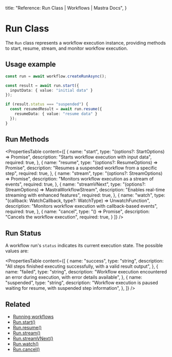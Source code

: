   title: "Reference: Run Class | Workflows | Mastra Docs",
}

# Run Class

The `Run` class represents a workflow execution instance, providing methods to start, resume, stream, and monitor workflow execution.

## Usage example

```typescript showLineNumbers copy
const run = await workflow.createRunAsync();

const result = await run.start({
  inputData: { value: "initial data" }
});

if (result.status === "suspended") {
  const resumedResult = await run.resume({
    resumeData: { value: "resume data" }
  });
}
```

## Run Methods

<PropertiesTable
  content={[
    {
      name: "start",
      type: "(options?: StartOptions) => Promise<WorkflowResult>",
      description: "Starts workflow execution with input data",
      required: true,
    },
    {
      name: "resume",
      type: "(options?: ResumeOptions) => Promise<WorkflowResult>",
      description: "Resumes a suspended workflow from a specific step",
      required: true,
    },
    {
      name: "stream",
      type: "(options?: StreamOptions) => Promise<StreamResult>",
      description: "Monitors workflow execution as a stream of events",
      required: true,
    },
    {
      name: "streamVNext",
      type: "(options?: StreamOptions) => MastraWorkflowStream",
      description: "Enables real-time streaming with enhanced features",
      required: true,
    },
    {
      name: "watch",
      type: "(callback: WatchCallback, type?: WatchType) => UnwatchFunction",
      description: "Monitors workflow execution with callback-based events",
      required: true,
    },
    {
      name: "cancel",
      type: "() => Promise<void>",
      description: "Cancels the workflow execution",
      required: true,
    }
  ]}
/>

## Run Status

A workflow run's `status` indicates its current execution state. The possible values are:

<PropertiesTable
  content={[
    {
      name: "success",
      type: "string",
      description:
        "All steps finished executing successfully, with a valid result output",
    },
    {
      name: "failed",
      type: "string",
      description:
        "Workflow execution encountered an error during execution, with error details available",
    },
    {
      name: "suspended",
      type: "string",
      description:
        "Workflow execution is paused waiting for resume, with suspended step information",
    },
  ]}
/>

## Related

- [Running workflows](../../examples/workflows/running-workflows.mdx)
- [Run.start()](./run-methods/start.mdx)
- [Run.resume()](./run-methods/resume.mdx)
- [Run.stream()](./run-methods/stream.mdx)
- [Run.streamVNext()](./run-methods/streamVNext.mdx)
- [Run.watch()](./run-methods/watch.mdx)
- [Run.cancel()](./run-methods/cancel.mdx)